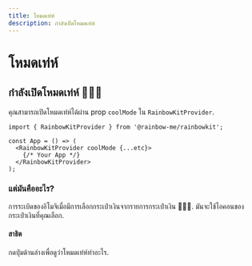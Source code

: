 ```yaml
---
title: โหมดเท่ห์
description: กำลังเปิดโหมดเท่ห์
---
```


# โหมดเท่ห์

## กำลังเปิดโหมดเท่ห์ 🌈🌈🌈

คุณสามารถเปิดโหมดเท่ห์ได้ผ่าน prop `coolMode` ใน `RainbowKitProvider`.

```tsx
import { RainbowKitProvider } from '@rainbow-me/rainbowkit';

const App = () => (
  <RainbowKitProvider coolMode {...etc}>
    {/* Your App */}
  </RainbowKitProvider>
);
```

### แต่มันคืออะไร?

การระเบิดของอิโมจิเมื่อมีการเลือกกระเป๋าเงินจากรายการกระเป๋าเงิน 🌈🌈🌈. มันจะใช้ไอคอนของกระเป๋าเงินที่คุณเลือก.

#### สาธิต

กดปุ่มด้านล่างเพื่อดูว่าโหมดเท่ห์ทำอะไร.

<CoolMode />
